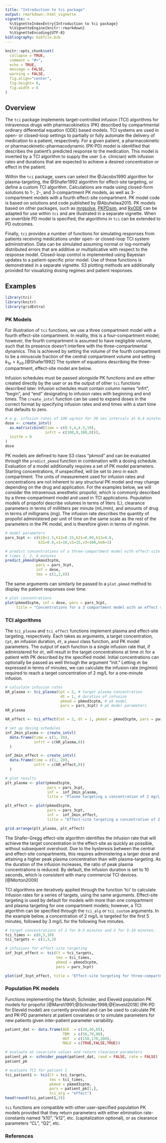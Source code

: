 ```yaml
---
title: "Introduction to tci package"
output: rmarkdown::html_vignette
vignette: >
  %\VignetteIndexEntry{Introduction to tci package}
  %\VignetteEngine{knitr::rmarkdown}
  %\VignetteEncoding{UTF-8}
bibliography: bibfile.bib  
---
```


```r
knitr::opts_chunk$set(
  collapse = TRUE,
  comment = "#>",
  echo = TRUE, 
  message = FALSE, 
  warning = FALSE, 
  fig.align="center",
  fig.height= 6, 
  fig.width = 6
)
```

## Overview

The `tci` package implements target-controlled infusion (TCI) algorithms for intravenous drugs with pharmacokinetics (PK) described by compartmental ordinary differential equation (ODE) based models. TCI systems are used in open- or closed-loop settings to partially or fully automate the delivery of medication to a patient, respectively. For a given patient, a pharmacokinetic or pharmacokinetic-pharmacodynamic (PK-PD) model is identified that describes the patient's predicted response to the medication. This model is inverted by a TCI algorithm to supply the user (i.e. clinician) with infusion rates and durations that are expected to achieve a desired concentration or effect in the patient. 

Within the `tci` package, users can select the @Jacobs1990 algorithm for plasma-targeting, the @Shafer1992 algorithm for effect-site targeting, or define a custom TCI algorithm. Calculations are made using closed-form solutions to 1-, 2-, and 3-compartment PK models, as well as 3-compartment models with a fourth effect-site compartment. PK model code is based on solutions and code published by @Abuhelwa2015. PK models based on other packages, such as [mrgsolve](https://mrgsolve.github.io/), [PKPDsim](https://github.com/InsightRX/PKPDsim), and [RxODE](https://github.com/nlmixrdevelopment/RxODE) can be adapted for use within `tci` and are illustrated in a separate vignette. When an invertible PD model is specified, the algorithms in `tci` can be extended to PD outcomes.

Finally, `tci` provides a number of functions for simulating responses from patients receiving medications under open- or closed-loop TCI system administration. Data can be simulated assuming normal or log-normally distributed errors that are additive or multiplicative with respect to the response model. Closed-loop control is implemented using Bayesian updates to a patient-specific prior model. Use of these functions is demonstrated in a separate vignette. S3 plotting methods are additionally provided for visualizing dosing regimes and patient responses. 


## Examples

```r
library(tci)
library(knitr)
library(gridExtra)
```


### PK Models

For illustration of `tci` functions, we use a three compartment model with a fourth effect-site compartment. In reality, this is a four-compartment model; however, the fourth compartment is assumed to have negligible volume, such that its presence doesn't interfere with the three-compartmental dynamics. This is achieved by setting the volume of the fourth compartment to be a minuscule fraction of the central compartment volume and setting $k_{1e} = k_{e0}$.[@Shafer1992] The system of equations describing the three-compartment, effect-site model are below.

\begin{align}
  \dot{C}(t) = A*C(t) + B*k_R(t) 
\end{align}  

\begin{align}
  A = 
\begin{pmatrix}
      -(k_{10}+k_{12}+k_{13}) & \frac{V_2}{V_1}k_{21} & \frac{V_3}{V_1}k_{31} & 0\\
      \frac{V_1}{V_2}k_{12} & -k_{21} & 0 & 0 \\
      \frac{V_1}{V_3}k_{13} & 0 & -k_{31} & 0 \\
              k_{e0}/10^5 & 0 & 0 & -k_{e0}
\end{pmatrix}
\end{align}

\begin{align}
  B = [1,0,0,0]^T
\end{align}

<!-- ![Diagram of a three-compartment model with intravenous administration and an effect-site.](three_compartment_diagram.pdf){width=65%} -->

Infusion schedules must be passed alongside PK functions and are either created directly by the user or as the output of other `tci` functions described later. Infusion schedules must contain column names "infrt", "begin", and "end" designating to infusion rates with beginning and end times. The `create_intvl` function can be used to expand doses in the correct format by specifying infusion rates and end times with a start time that defaults to zero.  

```r
# e.g. infusion rates of 100 ug/min for 30 sec intervals at 0,4 minutes
dose <- create_intvl(
  as.matrix(cbind(time = c(0.5,4,4.5,10), 
                  infrt = c(100,0,100,0))),
  inittm = 0
)
dose
```

PK models are defined to have S3 class "pkmod" and can be evaluated through the `predict_pkmod` function in combination with a dosing schedule. Evaluation of a model additionally requires a set of PK model parameters. Starting concentrations, if unspecified, will be set to zero in each compartment. The units of measurement used for infusion rates and concentrations are not inherent to any structural PK model and may change depending on the drug and application. For the examples below, we will consider the intravenous anesthetic propofol, which is commonly described by a three-compartment model and used in TCI applications. Population models of propofol describe volumes in terms of liters (L), clearance parameters in terms of milliliters per minute (mL/min), and amounts of drug in terms of milligrams (mg). The infusion rate describes the quantity of propofol administered per unit of time on the same scale as the rest of the parameters in the PK model, and is therefore given in terms of mg/min.  


```r
# model parameters 
pars_3cpt <- c(k10=1.5,k12=0.15,k21=0.09,k13=0.8,
               k31=0.8,v1=10,v2=15,v3=100,ke0=1)

# predict concentrations of a three-compartment model with effect-site at
# times 1, 2, 8 minutes
predict_pkmod(pkmod3cptm, 
              pars = pars_3cpt,
              inf = dose, 
              tms = c(1,2,8))
```

The same arguments can similarly be passed to a `plot.pkmod` method to display the patient responses over time.

```r
# plot concentrations
plot(pkmod3cptm, inf = dose, pars = pars_3cpt,
     title = "Concentrations for a 3 compartment model with an effect site")
```


### TCI algorithms

The `tci_plasma` and `tci_effect` functions implement plasma and effect-site targeting, respectively. Each takes as arguments, a target concentration, `Cpt`, an infusion duration, `dt`, a `pkmod` class function, and PK model parameters. The output of each function is a single infusion rate that, if administered for `dt`, will result in the target concentrations at time `dt` for a patient with PK described by the specified model. Initial concentrations can optionally be passed as well through the argument "init." Letting `dt` be expressed in terms of minutes, we can calculate the infusion rate (mg/min) required to reach a target concentration of 2 mg/L for a one-minute infusion. 

```r
# calculate infusion rates
kR_plasma <- tci_plasma(Cpt = 2, # target plasma concentration
                         dt = 1, # duration of infusion
                         pkmod = pkmod3cptm, # pk model
                         pars = pars_3cpt) # pk model parameters
kR_plasma

kR_effect <- tci_effect(Cet = 2, dt = 1, pkmod = pkmod3cptm, pars = pars_3cpt)

# set up dosing schedules
inf_2min_plasma <- create_intvl(
  data.frame(time = c(1, 20),
             infrt = c(kR_plasma,0))
  )

inf_2min_effect <- create_intvl(
  data.frame(time = c(1, 20),
             infrt = c(kR_effect,0))
  )

# plot results
plt_plasma <- plot(pkmod3cptm, 
                   pars = pars_3cpt, 
                   inf =  inf_2min_plasma, 
                   title = "Plasma targeting a concentration of 2 mg/L at 1 minute")

plt_effect <- plot(pkmod3cptm, 
                   pars = pars_3cpt, 
                   inf =  inf_2min_effect, 
                   title = "Effect-site targeting a concentration of 2 mg/L at 1 minute")

grid.arrange(plt_plasma, plt_effect)
```

The Shafer-Gregg effect-site algorithm identifies the infusion rate that will achieve the target concentration in the effect-site as quickly as possible, without subsequent overshoot. Due to the hysteresis between the central and effect-site compartments, this requires administering a larger dose and attaining a higher peak plasma concentration than with plasma-targeting. As the duration of the infusion increases, the ratio of peak plasma concentrations is reduced. By default, the infusion duration is set to 10 seconds, which is consistent with many commercial TCI devices.[@Morton2009]

TCI algorithms are iteratively applied through the function 'tci' to calculate infusion rates for a series of targets, using the same arguments. Effect-site targeting is used by default for models with more than one compartment and plasma targeting for one compartment models; however, a TCI algorithm can be specified through the `tci_alg` or `tci_custom` arguments. In the example below, a concentration of 2 mg/L is targeted for the first 5 minutes, followed by 3 mg/L for the following five minutes.

```r
# target concentrations of 2 for 0-5 minutes and 3 for 5-10 minutes.
tci_times <- c(0,5,10)
tci_targets <- c(2,3,3)

# infusions for effect-site targeting
inf_3cpt_effect <- tci(Ct = tci_targets, 
                       tms = tci_times, 
                       pkmod = pkmod3cptm, 
                       pars = pars_3cpt)

plot(inf_3cpt_effect, title = "Effect-site targeting for three-compartment model")
```



### Population PK models

Functions implementing the Marsh, Schnider, and Eleveld population PK models for propofol [@Marsh1991;@Schnider1998;@Eleveld2018] (PK-PD for Eleveld model) are currently provided and can be used to calculate PK and PK-PD parameters at patient covariates or to simulate parameters for new patients given inter-patient parameter variability. 

```r
patient_dat <- data.frame(AGE  = c(20,40,65),
                          TBM  = c(50,70,90),
                          HGT  = c(150,170,200),
                          MALE = c(TRUE,FALSE,TRUE))

# evaluate at covariate values and return clearance parameters
patient_pk <- schnider_poppk(patient_dat, rand = FALSE, rate = FALSE)
patient_pk

# evaluate TCI for patient 1
tci_patient1 <- tci(Ct = tci_targets, 
                    tms = tci_times, 
                    pkmod = pkmod3cptm, 
                    pars = patient_pk[1,], 
                    tci_alg = "effect")
head(round(tci_patient1,3))
```

`tci` functions are compatible with other user-specified population PK models provided that they return parameters with either elimination rate-constants named "k10", "k12", etc. (capitalization optional), or as clearance parameters "CL", "Q2", etc.






### References



